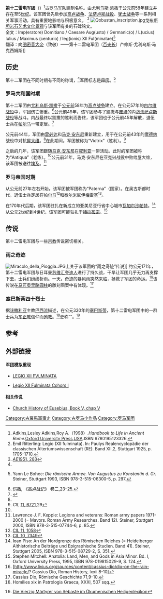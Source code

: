 {{Infobox military unit
|unit_name=第十二雷电军团
|image=File:Roman Empire 125 general map-zh.png
|caption=公元125年罗马帝国形势图
|dates=[[公元前|公元前]]58年至5[[世纪|世纪]] 
|country= [[罗马共和国|罗马共和国]]和[[罗马帝国|罗马帝国]]
|type= [[罗马军团|罗马军团]] 
|role= 
|size= 
|garrison= 
|ceremonial_chief=
|nickname= 
|patron=
|motto=
|colors=
|march=
|mascot=[[雷|霹雳]]
|battles=[[法萨卢斯战役|法萨卢斯战役]]等
|notable_commanders=[[尤利乌斯·凯撒|尤利乌斯·凯撒]]等
|anniversaries=
}}

'''第十二雷电军团'''（{{lang-la|Legio duodecima Fulminata、Legio XII Fulminata}}）<ref>Adkins,Lesley Adkins,Roy A.（1998）.''Handbook to Life in Ancient Rome''.[[Oxford_University_Press|Oxford University Press]],[[USA|USA]].ISBN 9780195123326.</ref>[[古罗马|古罗马]][[军队|军队]]建制名称。由[[尤利乌斯·凯撒|尤利乌斯·凯撒]]于[[公元前|公元前]]58年建立并存在至5[[世纪|世纪]]。该军团曾先后参加[[高卢战争|高卢战争]]、[[法萨卢斯战役|法萨卢斯战役]]、[[犹太战争|犹太战争]]等一系列相关军事活动，具有重要地影响与积极意义。
<ref name="er">Emil Ritterling: Legio (XII fulminata). In: Paulys Realencyclopädie der classischen Altertumswissenschaft (RE). Band XII,2, Stuttgart 1925, p. 1705–1710.</ref>
[[File:Qobustan_inscription.jpg|thumb]][[戈布斯坦岩石艺术文化景观|戈布斯坦岩石艺术文化景观]]与该军团有关的石碑铭文。<br/>全文：Imp(eratore) Domitiano / Caesare Aug(usto) / Germanic(o) / L(ucius) Iulius / Maximus (centurio) / leg(ionis) XII Ful(minatae)<ref>[http://db.edcs.eu/epigr/epi_einzel.php?s_sprache=de&p_belegstelle=AE+1951%2C+00263&r_sortierung=Belegstelle ''AE''1951, 263]</ref><br/>翻译：向[[图密善|图密善]][[英白拉多|大帝]]（致敬）——第十二雷电军团（[[百夫长|百夫长]]）卢修斯·尤利乌斯·马克西姆斯]]

== 历史 ==
第十二军团在不同时期有不同的称谓，<ref name="er"/>军团标志是[[雷|霹雳]]。<ref>{{de}}Yann Le Bohec: ''Die römische Armee. Von Augustus zu Konstantin d. Gr.'' Steiner, Stuttgart 1993, ISBN 978-3-515-06300-5, p. 287.</ref>
===罗马共和国时期===
第十二军团由[[尤利乌斯·凯撒|尤利乌斯·凯撒]]于[[公元前|公元前]]58年为[[高卢战争|高卢战争]]建立。在公元57年的[[薩比斯戰役|内尔维战役]]中，军团伤亡惨重。<ref>[[尤利乌斯·恺撒|恺撒]], 《[[高卢战记|高卢战记]]》 卷二,23–25.</ref>公元前49年，该军团参与了凯撒与[[庞培|庞培]]的内战[[法萨卢斯战役|法萨卢斯战役]]等战斗。内战最终以凯撒的胜利而告终，该军团也于公元前45年解散，退伍士兵在[[帕尔马_(意大利)|帕尔马]]一带定居。<ref name="e">{{Cite web |url=http://www.livius.org/articles/legion/legio-xii-fulminata |title=Legio XII Fulminata. In: Livius.org  |accessdate=2018-08-29 |author=Jona Lendering}}</ref>

公元前44年，军团由[[马尔库斯·埃米利乌斯·雷必达|雷必达]]和[[马克·安东尼|马克·安东尼]]重新建立，用于在公元前43年的[[摩德纳|摩德纳]]战役中对抗[[屋大维|屋大维]]。<ref name="e"/>在此期间，军团被称为“Victrix”（胜利）。<ref>''CIL'' [http://db.edcs.eu/epigr/epi_einzel.php?s_sprache=de&p_belegstelle=CIL+11%2C+06721&r_sortierung=Belegstelle 11, 6721],29</ref>

之后的几年，该军团跟随[[马克·安东尼|马克·安东尼]]在[[叙利亚|叙利亚]]一带活动。此时的军团被称为“Antiqua”（老练）。<ref name="er"/>公元前31年，马克·安东尼在[[亚克兴战役|亚克兴战役]]中败给屋大维，该军团被送往[[埃及|埃及]]。<ref>Lawrence J. F. Keppie: Legions and veterans: Roman army papers 1971-2000 (= Mavors. Roman Army Researches. Band 12). Steiner, Stuttgart 2000, ISBN 978-3-515-07744-6, p. 85.</ref>

===罗马帝国时期===
从公元前27年左右开始，该军团被军团称为“Paterna”（国家）。在奥古斯都时代，退伍士兵定居在[[帕尔马_(意大利)|帕尔马]]<ref>[http://db.edcs.eu/epigr/epi_einzel_de.php?p_belegstelle=CIL+11%2C+01058&r_sortierung=Belegstelle CIL 11, 1058]</ref>和[[泰尔米尼伊梅雷塞|泰尔米尼伊梅雷塞]]<ref>[http://db.edcs.eu/epigr/epi_einzel.php?s_sprache=de&p_belegstelle=CIL+10%2C+07349&r_sortierung=Belegstelle CIL 10, 7349]</ref>。

在170年代后期，该军团驻扎在新成立的亚美尼亚行省中心城市[[瓦加尔沙帕特|瓦加尔沙帕特]]。<ref>Ioan Piso: An der Nordgrenze des Römischen Reiches (= Heidelberger Althistorische Beiträge und Epigraphische Studien. Band 41). Steiner, Stuttgart 2005, ISBN 978-3-515-08729-2, S. 351.</ref>
从公元2世纪到4世纪，该军团可能驻扎于[[特拉布宗|特拉布宗]]。<ref>Stephen Mitchell: Anatolia: Land, Men, and Gods in Asia Minor. Bd. I, Oxford University Press, 1995, ISBN 978-019815029-9, S. 124.</ref>

== 传说 ==
第十二雷电军团与一些[[宗教|宗教]]传说密切相关。
=== 雨之奇迹 ===
[[File:Miracolo_della_Pioggia.JPG|thumb]]上关于该军团的“雨之奇迹”传说]]
约公元171年，第十二雷电军团与日耳曼[[苏维汇人|苏维汇]][[夸迪人|夸迪人]]进行了持久战，干旱让军团几乎无力再支撑下去，士兵们纷纷祈雨。一天，奇迹的暴风雨突然来临，拯救了军团的命运。<ref>[http://www.livius.org/sources/content/cassius-dio/dio-on-the-rain-miracle/? Cassius Dio, Roman History, lxxii.8-10]</ref>该传说在[[马可奥里略圆柱|马可奥里略圆柱]]的雕刻图案中有体现。<ref>Cassius Dio, Römische Geschichte 71,9–10.</ref>

=== 塞巴斯蒂四十烈士 ===
据[[该撒利亚|该撒利亚]]主教[[该撒利亚的巴西流|巴西流]]描述，在公元320年的[[锡瓦斯|塞巴斯蒂]]，第十二雷电军团中的一群士兵为[[东正教|东正教]]信仰而[[殉教|殉教]]。<ref>Homilies xix in Patrologia Graeca, XXXI, 507 sqq.</ref>史称“{{tsl|en|Forty Martyrs of Sebaste|塞巴斯蒂四十烈士}}”。<ref>{{de}}[http://www.heiligenlexikon.de/BiographienV/Vierzig_Maertyrer_von_Sebaste.htm Die Vierzig Märtyrer von Sebaste im Ökumenischen Heiligenlexikon]</ref>

== 参考 ==
{{reflist|2}}

==外部链接==
{{commonscat|Legio XII Fulminata}}
====军团模拟重现====
* {{it}}[http://www.xii-fulminata.it/ LEGIO XII FVLMINATA]
* {{fr}}[https://web.archive.org/web/20091027174847/http://cf.geocities.com/legioqc/  Legio XII Fulminata Cohors I]
====相关传说====
* {{en}}[https://web.archive.org/web/20141009100410/http://www.ccel.org/ccel/schaff/npnf201.iii.x.vi.html Church History of Eusebius, Book V, chap V]

{{模板:罗马军团}}
[[Category:古羅馬軍事史|Category:古羅馬軍事史]]
[[Category:古罗马小作品|Category:古罗马小作品]]
[[Category:罗马军团|Category:罗马军团]]